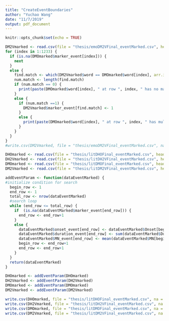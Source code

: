 ```yaml
---
title: "CreateEventBoundaries"
author: "Yuchao Wang"
date: "11/7/2019"
output: pdf_document
---
```


```r
knitr::opts_chunk$set(echo = TRUE)
```


```r
DM2Vmarked <- read.csv(file = "thesis/emoDM2VFinal_eventMarked.csv", header = T, sep = ",", stringsAsFactors = FALSE)
for (index in 1:1233) {
  if (is.na(DMOmarked$marker_event[index])) {
    next
  }
  else {
    find.match <- which(DM2Vmarked$word == DMOmarked$word[index], arr.ind = TRUE)
    num.match <- length(find.match)
    if (num.match == 0) {
      print(paste(DMOmarked$word[index], " at row ", index, " has no match in 2V", sep = ""))
    }
    else {
      if (num.match ==1) {
        DM2Vmarked$marker_event[find.match] <- 1 
      }
      else {
        print(paste(DMOmarked$word[index], " at row ", index, " has multiple matches at row ", find.match, " in 2V", sep = ""))
      }
    }
  }
}
#write.csv(DM2Vmarked, file = "thesis/emoDM2VFinal_eventMarked.csv", na = "")

```


```r
DHOmarked <- read.csv(file = "thesis/litDHOFinal_eventMarked.csv", header = T, sep = ",", stringsAsFactors = FALSE)
DH2Vmarked <- read.csv(file = "thesis/litDH2VFinal_eventMarked.csv", header = T, sep = ",", stringsAsFactors = FALSE)
DMOmarked <- read.csv(file = "thesis/litDMOFinal_eventMarked.csv", header = T, sep = ",", stringsAsFactors = FALSE)
DM2Vmarked <- read.csv(file = "thesis/litDM2VFinal_eventMarked.csv", header = T, sep = ",", stringsAsFactors = FALSE)

addEventParam <- function(dataEventMarked) {
#initialize condition for search
  begin_row <- 1
  end_row <- 1
  total_row <- nrow(dataEventMarked)
  #search loop 
  while (end_row <= total_row) {
    if  (is.na(dataEventMarked$marker_event[end_row])) {
      end_row <- end_row+1
    }
    else {
      dataEventMarked$onset_event[end_row] <- dataEventMarked$Onset[begin_row]
      dataEventMarked$duration_event[end_row] <- sum(dataEventMarked$Duration[begin_row:end_row])
      dataEventMarked$MN_event[end_row] <- mean(dataEventMarked$MN[begin_row:end_row], na.rm = TRUE)
      begin_row <- end_row+1
      end_row <- end_row+1
    }
  }
  return(dataEventMarked)
}

DHOmarked <- addEventParam(DHOmarked)
DH2Vmarked <- addEventParam(DH2Vmarked)
DMOmarked <- addEventParam(DMOmarked)
DM2Vmarked <- addEventParam(DM2Vmarked)

write.csv(DHOmarked, file = "thesis/litDHOFinal_eventMarked.csv", na = "")
write.csv(DH2Vmarked, file = "thesis/litDH2VFinal_eventMarked.csv", na = "")
write.csv(DMOmarked, file = "thesis/litDMOFinal_eventMarked.csv", na = "")
write.csv(DM2Vmarked, file = "thesis/litDM2VFinal_eventMarked.csv", na = "")
```